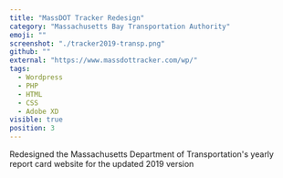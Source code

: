 ```yaml
---
title: "MassDOT Tracker Redesign"
category: "Massachusetts Bay Transportation Authority"
emoji: ""
screenshot: "./tracker2019-transp.png"
github: ""
external: "https://www.massdottracker.com/wp/"
tags:
  - Wordpress
  - PHP
  - HTML
  - CSS
  - Adobe XD
visible: true
position: 3
---
```


Redesigned the Massachusetts Department of Transportation's yearly report card website for the updated 2019 version
